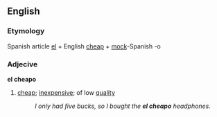 ==English==
===Etymology===
Spanish article [[el]] + English [[cheap]] + [[mock]]-Spanish -o

===Adjecive===
'''el cheapo'''
#{{slang}} [[cheap]]; [[inexpensive]]; of low [[quality]]
#:''I only had five bucks, so I bought the '''el cheapo''' headphones.''